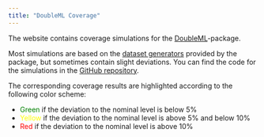 ```yaml
---
title: "DoubleML Coverage"
---
```


The website contains coverage simulations for the [DoubleML](https://docs.doubleml.org/stable/index.html)-package.

Most simulations are based on the [dataset generators](https://docs.doubleml.org/stable/api/api.html#dataset-generators) provided by the package, but sometimes contain slight deviations.
You can find the code for the simulations in the [GitHub repository](https://github.com/DoubleML/doubleml-coverage/tree/main).

The corresponding coverage results are highlighted according to the following color scheme:

 * <span style="color:green;">Green</span> if the deviation to the nominal level is below $5\%$
 * <span style="color:yellow;">Yellow</span> if the deviation to the nominal level is above $5\%$ and below $10\%$
 * <span style="color:red;">Red</span> if the deviation to the nominal level is above $10\%$